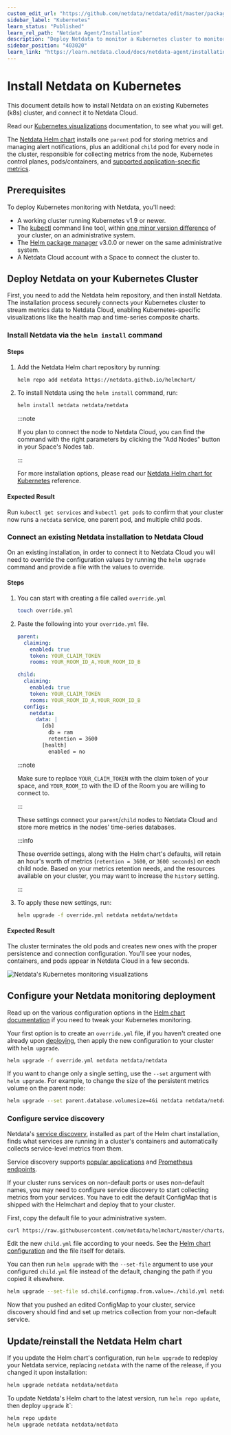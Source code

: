 ```yaml
---
custom_edit_url: "https://github.com/netdata/netdata/edit/master/packaging/installer/methods/kubernetes.md"
sidebar_label: "Kubernetes"
learn_status: "Published"
learn_rel_path: "Netdata Agent/Installation"
description: "Deploy Netdata to monitor a Kubernetes cluster to monitor the health, performance, resource utilization, and application metrics of a Kubernetes cluster in real time."
sidebar_position: "403020"
learn_link: "https://learn.netdata.cloud/docs/netdata-agent/installation/kubernetes"
---
```



# Install Netdata on Kubernetes

This document details how to install Netdata on an existing Kubernetes (k8s) cluster, and connect it to Netdata Cloud.

Read our [Kubernetes visualizations](/docs/dashboards-and-charts/tabs/kubernetes) documentation, to see what you will get.

The [Netdata Helm chart](/docs/netdata-agent/installation/kubernetes-helm-chart-reference) installs one `parent` pod for storing metrics and managing alert notifications, plus an additional `child` pod for every node in the cluster, responsible for collecting metrics from the node, Kubernetes control planes, pods/containers, and [supported application-specific metrics](https://github.com/netdata/helmchart#service-discovery-and-supported-services).

## Prerequisites

To deploy Kubernetes monitoring with Netdata, you'll need:

- A working cluster running Kubernetes v1.9 or newer.
- The [kubectl](https://kubernetes.io/docs/reference/kubectl/overview/) command line tool, within [one minor version difference](https://kubernetes.io/docs/tasks/tools/install-kubectl/#before-you-begin) of your cluster, on an administrative system.
- The [Helm package manager](https://helm.sh/) v3.0.0 or newer on the same administrative system.
- A Netdata Cloud account with a Space to connect the cluster to.

## Deploy Netdata on your Kubernetes Cluster

First, you need to add the Netdata helm repository, and then install Netdata.  
The installation process securely connects your Kubernetes cluster to stream metrics data to Netdata Cloud, enabling Kubernetes-specific visualizations like the health map and time-series composite charts.

<Tabs groupId="installation_type">
<TabItem value="new_installations" label="New Installations">

<h3> Install Netdata via the <code>helm install</code> command </h3>

#### Steps

1. Add the Netdata Helm chart repository by running:

    ```bash
    helm repo add netdata https://netdata.github.io/helmchart/
    ```

2. To install Netdata using the `helm install` command, run:

    ```bash
    helm install netdata netdata/netdata 
    ```

   :::note

   If you plan to connect the node to Netdata Cloud, you can find the command with the right parameters by clicking the "Add Nodes" button in your Space's Nodes tab.

   :::

   For more installation options, please read our [Netdata Helm chart for Kubernetes](/docs/netdata-agent/installation/kubernetes-helm-chart-reference) reference.

#### Expected Result

Run `kubectl get services` and `kubectl get pods` to confirm that your cluster now runs a `netdata` service, one parent pod, and multiple child pods.

</TabItem>
<TabItem value="existing_installations" label="Existing Installations">

<h3> Connect an existing Netdata installation to Netdata Cloud </h3>

On an existing installation, in order to connect it to Netdata Cloud you will need to override the configuration values by running the `helm upgrade` command and provide a file with the values to override.

#### Steps

1. You can start with creating a file called `override.yml`

    ```bash
    touch override.yml
    ```

2. Paste the following into your `override.yml` file.

    ```yaml
    parent:
      claiming:
        enabled: true
        token: YOUR_CLAIM_TOKEN
        rooms: YOUR_ROOM_ID_A,YOUR_ROOM_ID_B

    child:
      claiming:
        enabled: true
        token: YOUR_CLAIM_TOKEN
        rooms: YOUR_ROOM_ID_A,YOUR_ROOM_ID_B
      configs:
        netdata:
          data: |
            [db]
              db = ram
              retention = 3600
            [health]
              enabled = no
    ```

   :::note

   Make sure to replace `YOUR_CLAIM_TOKEN` with the claim token of your space,
   and `YOUR_ROOM_ID` with the ID of the Room you are willing to connect to.

   :::

   These settings connect your `parent`/`child` nodes to Netdata Cloud and store more metrics in the nodes' time-series databases.

   :::info

   These override settings, along with the Helm chart's defaults, will retain an hour's worth of metrics (`retention = 3600`, or `3600 seconds`) on each child node. Based on your metrics retention needs, and the resources available on your cluster, you may want to increase the `history` setting.

   :::

3. To apply these new settings, run:

    ```bash
    helm upgrade -f override.yml netdata netdata/netdata
    ```

#### Expected Result

The cluster terminates the old pods and creates new ones with the proper persistence and connection configuration. You'll see your nodes, containers, and pods appear in Netdata Cloud in a few seconds.

</TabItem>
</Tabs>

![Netdata's Kubernetes monitoring visualizations](https://user-images.githubusercontent.com/1153921/107801491-5dcb0f00-6d1d-11eb-9ab1-876c39f556e2.png)

## Configure your Netdata monitoring deployment

Read up on the various configuration options in the [Helm chart
documentation](https://github.com/netdata/helmchart#configuration) if you need to tweak your Kubernetes monitoring.

Your first option is to create an `override.yml` file, if you haven't created one already upon [deploying](#deploy-netdata-on-your-kubernetes-cluster), then apply the new configuration to your cluster with `helm
upgrade`.

```bash
helm upgrade -f override.yml netdata netdata/netdata
```

If you want to change only a single setting, use the `--set` argument with `helm upgrade`. For example, to change the
size of the persistent metrics volume on the parent node:

```bash
helm upgrade --set parent.database.volumesize=4Gi netdata netdata/netdata
```

### Configure service discovery

Netdata's [service discovery](https://github.com/netdata/agent-service-discovery/#service-discovery), installed as part
of the Helm chart installation, finds what services are running in a cluster's containers and automatically collects
service-level metrics from them.

Service discovery supports [popular applications](https://github.com/netdata/helmchart#applications) and [Prometheus endpoints](https://github.com/netdata/helmchart#prometheus-endpoints).

If your cluster runs services on non-default ports or uses non-default names, you may need to configure service
discovery to start collecting metrics from your services. You have to edit the default ConfigMap that is shipped with
the Helmchart and deploy that to your cluster.

First, copy the default file to your administrative system.

```bash
curl https://raw.githubusercontent.com/netdata/helmchart/master/charts/netdata/sdconfig/child.yml -o child.yml
```

Edit the new `child.yml` file according to your needs. See the [Helm chart configuration](https://github.com/netdata/helmchart#configuration) and the file itself for details.

You can then run `helm upgrade` with the `--set-file` argument to use your configured `child.yml` file instead of the
default, changing the path if you copied it elsewhere.

```bash
helm upgrade --set-file sd.child.configmap.from.value=./child.yml netdata netdata/netdata
```

Now that you pushed an edited ConfigMap to your cluster, service discovery should find and set up metrics collection
from your non-default service.

## Update/reinstall the Netdata Helm chart

If you update the Helm chart's configuration, run `helm upgrade` to redeploy your Netdata service, replacing `netdata`
with the name of the release, if you changed it upon installation:

```bash
helm upgrade netdata netdata/netdata
```

To update Netdata's Helm chart to the latest version, run `helm repo update`, then deploy `upgrade` it`:

```bash
helm repo update
helm upgrade netdata netdata/netdata
```

